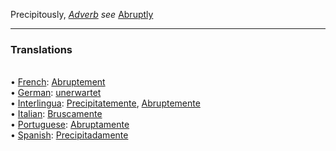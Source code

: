 Precipitously, <i>[[Adverb]]</i> ''see'' [[Abruptly]]<HR> 
<P> <H3>Translations</H3>
<BR>• [[French]]: [[Abruptement]]
<BR>• [[German]]: [[unerwartet]]
<BR>• [[Interlingua]]: [[Precipitatemente]], [[Abruptemente]]
<BR>• [[Italian]]: [[Bruscamente]]
<BR>• [[Portuguese]]: [[Abruptamente]]
<BR>• [[Spanish]]: [[Precipitadamente]]<BR>